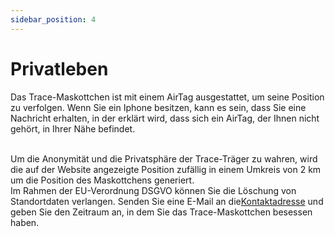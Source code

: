 ```yaml
---
sidebar_position: 4
---
```


# Privatleben

Das Trace-Maskottchen ist mit einem AirTag ausgestattet, um seine Position zu verfolgen. Wenn Sie ein Iphone besitzen, kann es sein, dass Sie eine Nachricht erhalten, in der erklärt wird, dass sich ein AirTag, der Ihnen nicht gehört, in Ihrer Nähe befindet.

<br/>
Um die Anonymität und die Privatsphäre der Trace-Träger zu wahren, wird die auf der Website angezeigte Position zufällig in einem Umkreis von 2 km um die Position des Maskottchens generiert.
<br/>
Im Rahmen der EU-Verordnung DSGVO können Sie die Löschung von Standortdaten verlangen. Senden Sie eine E-Mail an die<a href="mailto:traceacrosstheworld@gmail.com">Kontaktadresse</a> und geben Sie den Zeitraum an, in dem Sie das Trace-Maskottchen besessen haben.
